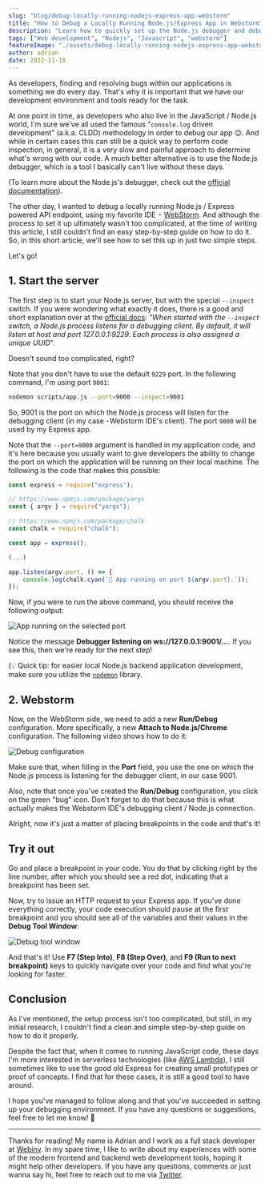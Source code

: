 ```yaml
---
slug: "blog/debug-locally-running-nodejs-express-app-webstorm"
title: "How to Debug a Locally Running Node.js/Express App in Webstorm"
description: "Learn how to quickly set up the Node.js debugger and debug a locally running Express"
tags: ["Web development", "Nodejs", "Javascript", "webstorm"]
featureImage: "./assets/debug-locally-running-nodejs-express-app-webstorm/cover.png"
author: adrian
date: 2022-11-18
---
```

As developers, finding and resolving bugs within our applications is something we do every day. That's why it is important that we have our development environment and tools ready for the task.

At one point in time, as developers who also live in the JavaScript / Node.js world, I'm sure we've all used the famous "`console.log` driven development" (a.k.a. CLDD) methodology in order to debug our app 😉. And while in certain cases this can still be a quick way to perform code inspection, in general, it is a very slow and painful approach to determine what's wrong with our code. A much better alternative is to use the Node.js debugger, which is a tool I basically can't live without these days.

(To learn more about the Node.js's debugger, check out the [official documentation](https://nodejs.org/api/debugger.html)).

The other day, I wanted to debug a locally running Node.js / Express powered API endpoint, using my favorite IDE  -  [WebStorm](https://www.jetbrains.com/webstorm/). And although the process to set it up ultimately wasn't too complicated, at the time of writing this article, I still couldn't find an easy step-by-step guide on how to do it. So, in this short article, we'll see how to set this up in just two simple steps.

Let's go!

## 1. Start the server

The first step is to start your Node.js server, but with the special `--inspect` switch. If you were wondering what exactly it does, there is a good and short explanation over at the [official docs](https://nodejs.org/en/docs/guides/debugging-getting-started/): _"When started with the `--inspect` switch, a Node.js process listens for a debugging client. By default, it will listen at host and port 127.0.0.1:9229. Each process is also assigned a unique UUID_".

Doesn't sound too complicated, right?

Note that you don't have to use the default `9229` port. In the following command, I'm using port `9001`:

```bash
nodemon scripts/app.js --port=9000 --inspect=9001
```

So, 9001 is the port on which the Node.js process will listen for the debugging client (in my case - Webstorm IDE's client). The port `9000` will be used by my Express app.

Note that the `--port=9000` argument is handled in my application code, and it's here because you usually want to give developers the ability to change the port on which the application will be running on their local machine. The following is the code that makes this possible:

```javascript
const express = require("express");

// https://www.npmjs.com/package/yargs
const { argv } = require("yargs");

// https://www.npmjs.com/package/chalk
const chalk = require("chalk");

const app = express();

(...)

app.listen(argv.port, () => {
    console.log(chalk.cyan(`🚀 App running on port ${argv.port}.`));
});
```

Now, if you were to run the above command, you should receive the following output:

![App running on the selected port](./assets/debug-locally-running-nodejs-express-app-webstorm/app-running.png)

Notice the message **Debugger listening on ws://127.0.0.1:9001/...**. If you see this, then we're ready for the next step! 

(💡 Quick tip: for easier local Node.js backend application development, make sure you utilize the [`nodemon`](https://www.npmjs.com/package/nodemon) library.

## 2. Webstorm

Now, on the WebStorm side, we need to add a new **Run/Debug** configuration. More specifically, a new **Attach to Node.js/Chrome** configuration. The following video shows how to do it:

![Debug configuration](./assets/debug-locally-running-nodejs-express-app-webstorm/debug-configuration.gif)

Make sure that, when filling in the **Port** field, you use the one on which the Node.js process is listening for the debugger client, in our case 9001.

Also, note that once you've created the **Run/Debug** configuration, you click on the green "bug" icon. Don't forget to do that because this is what actually makes the Webstorm IDE's debugging client / Node.js connection.

Alright, now it's just a matter of placing breakpoints in the code and that's it! 

## Try it out

Go and place a breakpoint in your code. You do that by clicking right by the line number, after which you should see a red dot, indicating that a breakpoint has been set.

Now, try to issue an HTTP request to your Express app. If you've done everything correctly, your code execution should pause at the first breakpoint and you should see all of the variables and their values in the **Debug Tool Window**:

![Debug tool window](./assets/debug-locally-running-nodejs-express-app-webstorm/debug-tool-window.png)

And that's it! Use **F7 (Step Into)**, **F8 (Step Over)**, and **F9 (Run to next breakpoint)** keys to quickly navigate over your code and find what you're looking for faster.

## Conclusion

As I've mentioned, the setup process isn't too complicated, but still, in my initial research, I couldn't find a clean and simple step-by-step guide on how to do it properly.

Despite the fact that, when it comes to running JavaScript code,  these days I'm more interested in serverless technologies (like [AWS Lambda](https://aws.amazon.com/lambda/)), I still sometimes like to use the good old Express for creating small prototypes or proof of concepts. I find that for these cases, it is still a good tool to have around.

I hope you've managed to follow along and that you've succeeded in setting up your debugging environment. If you have any questions or suggestions, feel free to let me know! 🙂

---

Thanks for reading! My name is Adrian and I work as a full stack developer at [Webiny](https://www.webiny.com/). In my spare time, I like to write about my experiences with some of the modern frontend and backend web development tools, hoping it might help other developers. If you have any questions, comments or just wanna say hi, feel free to reach out to me via [Twitter](https://twitter.com/adrians5j).